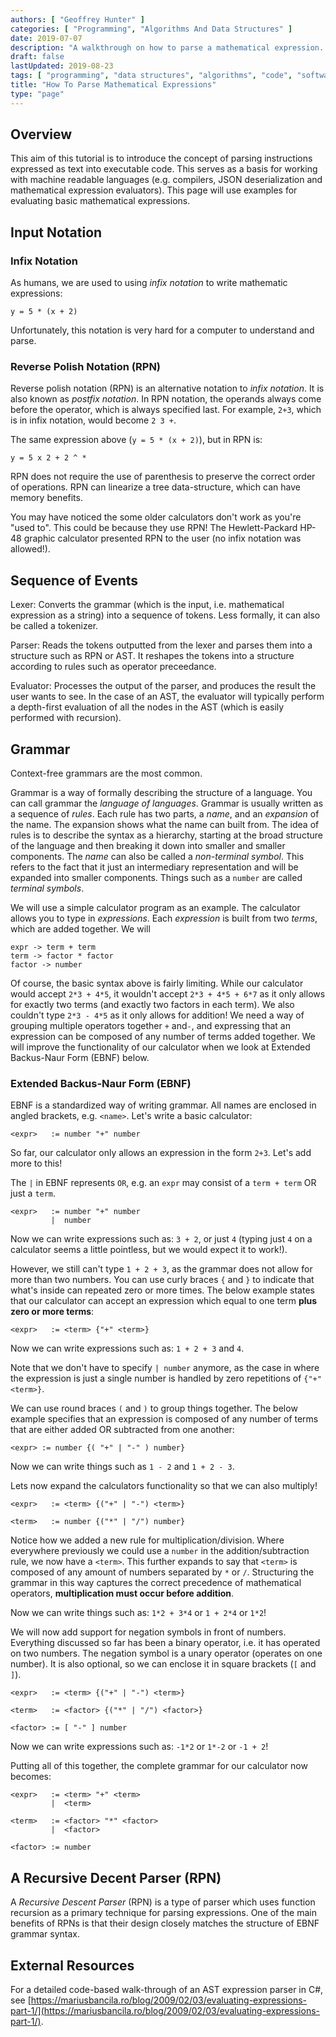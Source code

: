 ```yaml
---
authors: [ "Geoffrey Hunter" ]
categories: [ "Programming", "Algorithms And Data Structures" ]
date: 2019-07-07
description: "A walkthrough on how to parse a mathematical expression. Covers grammar, lexers, parsers, RPN, infix and postfix notation, ASTs and more."
draft: false
lastUpdated: 2019-08-23
tags: [ "programming", "data structures", "algorithms", "code", "software", "extended Backus-Naur form", "EBNF", "recursive decent parsers", "RPN", "parsers", "grammar", "lexers", "evaluators", "abstract syntax trees", "AST", "infix notation", "postfix notation" ]
title: "How To Parse Mathematical Expressions"
type: "page"
---
```



## Overview

This aim of this tutorial is to introduce the concept of parsing instructions expressed as text into executable code. This serves as a basis for working with machine readable languages (e.g. compilers, JSON deserialization and mathematical expression evaluators). This page will use examples for evaluating basic mathematical expressions.

## Input Notation

### Infix Notation

As humans, we are used to using _infix notation_ to write mathematic expressions:

```text
y = 5 * (x + 2)
```

Unfortunately, this notation is very hard for a computer to understand and parse.

### Reverse Polish Notation (RPN)

Reverse polish notation (RPN) is an alternative notation to _infix notation_. It is also known as _postfix notation_. In RPN notation, the operands always come before the operator, which is always specified last. For example, `2+3`, which is in infix notation, would become `2 3 +`.

The same expression above (`y = 5 * (x + 2)`), but in RPN is:

```text
y = 5 x 2 + 2 ^ *
```

RPN does not require the use of parenthesis to preserve the correct order of operations. RPN can linearize a tree data-structure, which can have memory benefits.

You may have noticed the some older calculators don't work as you're "used to". This could be because they use RPN! The Hewlett-Packard HP-48 graphic calculator presented RPN to the user (no infix notation was allowed!).

## Sequence of Events

Lexer: Converts the grammar (which is the input, i.e. mathematical expression as a string) into a sequence of tokens. Less formally, it can also be called a tokenizer.

Parser: Reads the tokens outputted from the lexer and parses them into a structure such as RPN or AST. It reshapes the tokens into a structure according to rules such as operator preceedance.

Evaluator: Processes the output of the parser, and produces the result the user wants to see. In the case of an AST, the evaluator will typically perform a depth-first evaluation of all the nodes in the AST (which is easily performed with recursion).

## Grammar



Context-free grammars are the most common.

Grammar is a way of formally describing the structure of a language. You can call grammar the _language of languages_. Grammar is usually written as a sequence of _rules_. Each rule has two parts, a _name_, and an _expansion_ of the name. The expansion shows what the name can built from. The idea of rules is to describe the syntax as a hierarchy, starting at the broad structure of the language and then breaking it down into smaller and smaller components. The _name_ can also be called a _non-terminal symbol_. This refers to the fact that it just an intermediary representation and will be expanded into smaller components. Things such as a `number` are called _terminal symbols_.

We will use a simple calculator program as an example. The calculator allows you to type in _expressions_. Each _expression_ is built from two _terms_, which are added together. We will 

```text
expr -> term + term
term -> factor * factor
factor -> number
```

Of course, the basic syntax above is fairly limiting. While our calculator would accept `2*3 + 4*5`, it wouldn't accept `2*3 + 4*5 + 6*7` as it only allows for exactly two terms (and exactly two factors in each term). We also couldn't type `2*3 - 4*5` as it only allows for addition! We need a way of grouping multiple operators together `+` and`-`, and expressing that an expression can be composed of any number of terms added together. We will improve the functionality of our calculator when we look at Extended Backus-Naur Form (EBNF) below.

### Extended Backus-Naur Form (EBNF)

EBNF is a standardized way of writing grammar. All names are enclosed in angled brackets, e.g. `<name>`. Let's write a basic calculator:

```text
<expr>   := number "+" number
```

So far, our calculator only allows an expression in the form `2+3`. Let's add more to this!

The `|` in EBNF represents `OR`, e.g. an `expr` may consist of a `term + term` OR just a `term`.

```text
<expr>   := number "+" number
         |  number
```

Now we can write expressions such as: `3 + 2`, or just `4` (typing just `4` on a calculator seems a little pointless, but we would expect it to work!).

However, we still can't type `1 + 2 + 3`, as the grammar does not allow for more than two numbers. You can use curly braces `{` and `}` to indicate that what's inside can repeated zero or more times. The below example states that our calculator can accept an expression which equal to one term **plus zero or more terms**:

```text
<expr>   := <term> {"+" <term>}
```

Now we can write expressions such as: `1 + 2 + 3` and `4`.

Note that we don't have to specify `| number` anymore, as the case in where the expression is just a single number is handled by zero repetitions of `{"+" <term>}`.

We can use round braces `(` and `)` to group things together. The below example specifies that an expression is composed of any number of terms that are either added OR subtracted from one another:

```text
<expr> := number {( "+" | "-" ) number}
```

Now we can write things such as `1 - 2` and `1 + 2 - 3`.

Lets now expand the calculators functionality so that we can also multiply! 

```text
<expr>   := <term> {("+" | "-") <term>}

<term>   := number {("*" | "/") number}
```

Notice how we added a new rule for multiplication/division. Where everywhere previously we could use a `number` in the addition/subtraction rule, we now have a `<term>`. This further expands to say that `<term>` is composed of any amount of numbers separated by `*` or `/`. Structuring the grammar in this way captures the correct precedence of mathematical operators, **multiplication must occur before addition**.

Now we can write things such as: `1*2 + 3*4` or `1 + 2*4` or `1*2`!

We will now add support for negation symbols in front of numbers. Everything discussed so far has been a binary operator, i.e. it has operated on two numbers. The negation symbol is a unary operator (operates on one number). It is also optional, so we can enclose it in square brackets (`[` and `]`).

```text
<expr>   := <term> {("+" | "-") <term>}

<term>   := <factor> {("*" | "/") <factor>}

<factor> := [ "-" ] number
```

Now we can write expressions such as: `-1*2` or `1*-2` or `-1 + 2`! 


Putting all of this together, the complete grammar for our calculator now becomes:

```text
<expr>   := <term> "+" <term>
         |  <term>

<term>   := <factor> "*" <factor>
         |  <factor>

<factor> := number
```


## A Recursive Decent Parser (RPN)

A _Recursive Descent Parser_ (RPN) is a type of parser which uses function recursion as a primary technique for parsing expressions. One of the main benefits of RPNs is that their design closely matches the structure of EBNF grammar syntax.

## External Resources

For a detailed code-based walk-through of an AST expression parser in C#, see [https://mariusbancila.ro/blog/2009/02/03/evaluating-expressions-part-1/](https://mariusbancila.ro/blog/2009/02/03/evaluating-expressions-part-1/).